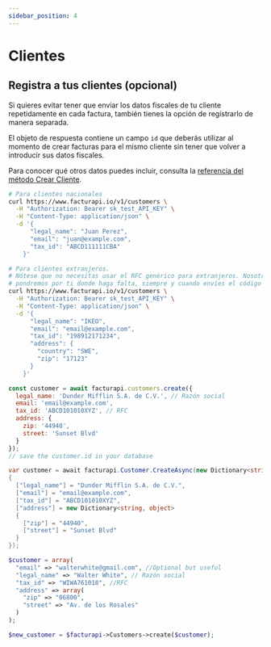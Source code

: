 ```yaml
---
sidebar_position: 4
---
```



# Clientes

## Registra a tus clientes (opcional)

Si quieres evitar tener que enviar los datos fiscales de tu cliente repetidamente en cada factura, también tienes la opción de registrarlo de manera separada.

El objeto de respuesta contiene un campo `id` que deberás utilizar al momento de crear facturas para el mismo cliente sin tener que volver a introducir sus datos fiscales.

Para conocer qué otros datos puedes incluir, consulta la [referencia del método Crear Cliente](/api/#operation/createCustomer).

<Tabs groupId="codeExamples">
<TabItem value="curl" label="cURL">

```bash
# Para clientes nacionales
curl https://www.facturapi.io/v1/customers \
  -H "Authorization: Bearer sk_test_API_KEY" \
  -H "Content-Type: application/json" \
  -d '{
      "legal_name": "Juan Perez",
      "email": "juan@example.com",
      "tax_id": "ABCD111111CBA"
    }'

# Para clientes extranjeros.
# Nótese que no necesitas usar el RFC genérico para extranjeros. Nosotros lo
# pondremos por ti donde haga falta, siempre y cuando envíes el código del país
curl https://www.facturapi.io/v1/customers \
  -H "Authorization: Bearer sk_test_API_KEY" \
  -H "Content-Type: application/json" \
  -d '{
      "legal_name": "IKEO",
      "email": "email@example.com",
      "tax_id": "198912171234",
      "address": {
        "country": "SWE",
        "zip": "17123"
      }
    }'
```

</TabItem>
<TabItem value="js" label="Node.js" default>

```javascript
const customer = await facturapi.customers.create({
  legal_name: 'Dunder Mifflin S.A. de C.V.', // Razón social
  email: 'email@example.com',
  tax_id: 'ABCD101010XYZ', // RFC
  address: {
    zip: '44940',
    street: 'Sunset Blvd'
  }
});
// save the customer.id in your database
```

</TabItem>
<TabItem value="cs" label="C#">

```csharp
var customer = await facturapi.Customer.CreateAsync(new Dictionary<string, object>
{
  ["legal_name"] = "Dunder Mifflin S.A. de C.V.",
  ["email"] = "email@example.com",
  ["tax_id"] = "ABCD101010XYZ",
  ["address"] = new Dictionary<string, object>
  {
    ["zip"] = "44940",
    ["street"] = "Sunset Blvd"
  }
});
```

</TabItem>
<TabItem value="php" label="PHP">

```php
$customer = array(
  "email" => "walterwhite@gmail.com", //Optional but useful
  "legal_name" => "Walter White", // Razón social
  "tax_id" => "WIWA761018", //RFC
  "address" => array(
    "zip" => "06800",
    "street" => "Av. de los Rosales"
  )
);

$new_customer = $facturapi->Customers->create($customer);
```

</TabItem>
</Tabs>
